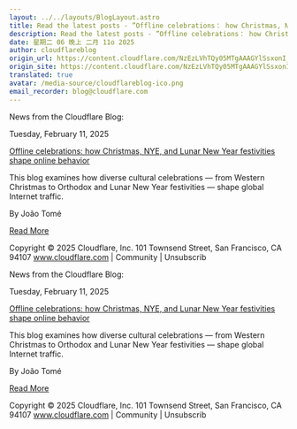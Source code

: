 ```yaml
---
layout: ../../layouts/BlogLayout.astro
title: Read the latest posts - ”Offline celebrations： how Christmas, NYE, and Lunar New Year festivities shape online behavior”
description: Read the latest posts - ”Offline celebrations： how Christmas, NYE, and Lunar New Year festivities shape online behavior”
date: 星期二 06 晚上 二月 11o 2025
author: cloudflareblog
origin_url: https://content.cloudflare.com/NzEzLVhTQy05MTgAAAGYlSsxonI_0ldB7Vijwf3K4pjUHBU8FDcYg1HlgO333W6EP4pEVEgDtaBwJCOmmzg0EIiK8QA=
origin_site: https://content.cloudflare.com/NzEzLVhTQy05MTgAAAGYlSsxonI_0ldB7Vijwf3K4pjUHBU8FDcYg1HlgO333W6EP4pEVEgDtaBwJCOmmzg0EIiK8QA=
translated: true
avatar: /media-source/cloudflareblog-ico.png
email_recorder: blog@cloudflare.com
---
```



<Reference client:only="react" title="Read the latest posts - ”Offline celebrations： how Christmas, NYE, and Lunar New Year festivities shape online behavior”" url="https://content.cloudflare.com/NzEzLVhTQy05MTgAAAGYlSsxonI_0ldB7Vijwf3K4pjUHBU8FDcYg1HlgO333W6EP4pEVEgDtaBwJCOmmzg0EIiK8QA=" />

<Detail client:only="react">
	News from the Cloudflare Blog:

Tuesday, February 11, 2025

[Offline celebrations: how Christmas, NYE, and Lunar New Year festivities shape online behavior](https://content.cloudflare.com/NzEzLVhTQy05MTgAAAGYlSsxonI_0ldB7Vijwf3K4pjUHBU8FDcYg1HlgO333W6EP4pEVEgDtaBwJCOmmzg0EIiK8QA=)

This blog examines how diverse cultural celebrations — from Western Christmas to Orthodox and Lunar New Year festivities — shape global Internet traffic.

By João Tomé

[Read More](https://content.cloudflare.com/NzEzLVhTQy05MTgAAAGYlSsxonI_0ldB7Vijwf3K4pjUHBU8FDcYg1HlgO333W6EP4pEVEgDtaBwJCOmmzg0EIiK8QA=)

Copyright © 2025 Cloudflare, Inc. 101 Townsend Street, San Francisco, CA 94107 www.cloudflare.com | Community | Unsubscrib
</Detail>

News from the Cloudflare Blog:

Tuesday, February 11, 2025

[Offline celebrations: how Christmas, NYE, and Lunar New Year festivities shape online behavior](https://content.cloudflare.com/NzEzLVhTQy05MTgAAAGYlSsxonI_0ldB7Vijwf3K4pjUHBU8FDcYg1HlgO333W6EP4pEVEgDtaBwJCOmmzg0EIiK8QA=)

This blog examines how diverse cultural celebrations — from Western Christmas to Orthodox and Lunar New Year festivities — shape global Internet traffic.

By João Tomé

[Read More](https://content.cloudflare.com/NzEzLVhTQy05MTgAAAGYlSsxonI_0ldB7Vijwf3K4pjUHBU8FDcYg1HlgO333W6EP4pEVEgDtaBwJCOmmzg0EIiK8QA=)

Copyright © 2025 Cloudflare, Inc. 101 Townsend Street, San Francisco, CA 94107 www.cloudflare.com | Community | Unsubscrib



